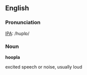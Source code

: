 ==English==
===Pronunciation===
[[IPA]]: /huplɒ/

===Noun===
'''hoopla'''

excited speech or noise, usually loud